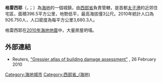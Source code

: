 {{地图误译/法语U2|issue=格瑞斯爾}}
{{unreferenced|time=2013-04-21T03:03:45+00:00}}
'''格雷西耶'''（{{lang-fr|Gressier}}，{{IPA-fr|ɡʁesje}}；{{lang-ht|Gresye}}）為[[海地|海地]]的一個城鎮，由[[西部省_(海地)|西部省]]負責管轄，是首都[[太子港|太子港]]的近郊住宅區，面積396.5平方公里，地勢低平，最高海拔僅3公尺。2010年統計人口為926.750人，人口密度為每平方公里3,680.3人。

格雷西耶在[[2010年海地地震|2010年海地地震]]中，大量房屋坍塌。

== 外部連結 ==
* Reuters, [http://www.alertnet.org/thefacts/satelliteimages/UNOSAT/2e1fc1a3993b078531b597f2412d2fe4.htm "Gressier atlas of building damage assessment"] {{Wayback|url=http://www.alertnet.org/thefacts/satelliteimages/UNOSAT/2e1fc1a3993b078531b597f2412d2fe4.htm |date=20100620065547 }}, 26 February 2010

{{Coord|19|33|N|72|20|W|display=title|region:HT_type:city_source:GNS-enwiki}}

{{Haiti-geo-stub}}

{{2010年海地地震}}
[[Category:海地城市|Category:海地城市]]
[[Category:西部省_(海地)|Category:西部省_(海地)]]